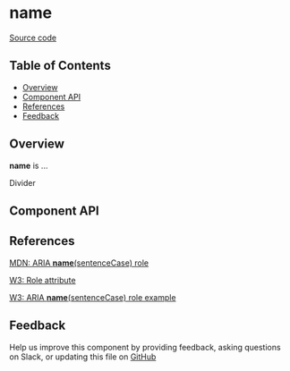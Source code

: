 
# **name**

[Source code](<https://github.com/leemonade/bubbles/tree/main/packages/components/layout/Divider>)

## Table of Contents

<!-- START doctoc generated TOC please keep comment here to allow auto update -->
<!-- DON'T EDIT THIS SECTION, INSTEAD RE-RUN doctoc TO UPDATE -->

- [Overview](#overview)
- [Component API](#component-api)
- [References](#references)
- [Feedback](#feedback)

## Overview

**name** is ...

<ThemeProvider>
  <Divider>Divider</Divider>
</ThemeProvider>

## Component API

<Preview>
  <Story id="atoms-layout-divider--playground" />
</Preview>

<Props of={Divider} />

## References

[MDN: ARIA **name**(sentenceCase) role](<https://developer.mozilla.org/en-US/docs/Web/Accessibility/ARIA/Roles/divider_role>)

[W3: Role attribute](https://www.w3.org/WAI/PF/HTML/wiki/RoleAttribute)

[W3: ARIA **name**(sentenceCase) role example](<https://www.w3.org/TR/2016/WD-wai-aria-practices-1.1-20160317/examples/divider/divider.html>)

## Feedback

Help us improve this component by providing feedback, asking questions on Slack, or updating this file on
[GitHub](<https://github.com/leemonade/bubbles/edit/main/packages/components/layout/Divider.mdx>)
